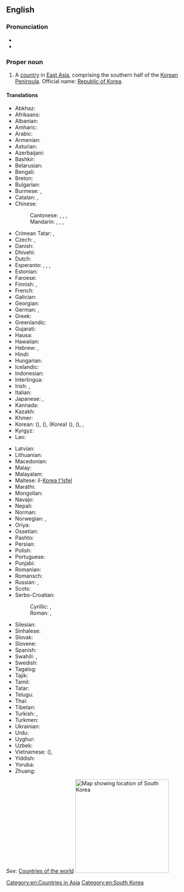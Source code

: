 ==English==
{{wikipedia}}

===Pronunciation===
* {{audio|En-us-South Korea.ogg|Audio (US)|lang=en}}
* {{rhymes|iːə|lang=en}}

===Proper noun===
{{en-proper noun}}

# {{senseid|en|Q884}}A [[country]] in [[East Asia]], comprising the southern half of the [[Korean Peninsula]]. Official name: [[Republic of Korea]].

====Translations====
{{trans-top|id=Q884|country in East Asia}}
* Abkhaz: {{t|ab|Аладатәи Кореа|sc=Cyrl}}
* Afrikaans: {{t|af|Suid-Korea}}
* Albanian: {{t|sq|Koreja e Jugut|f}}
* Amharic: {{t|am|ደቡብ ኮርያ}}
* Arabic: {{t|ar|كُورِيَا اَلْجَنُوبِيَّة|f|tr=kōriyā l-janūbiyya}}
* Armenian: {{t|hy|Հարավային Կորեա}}
* Asturian: {{t+|ast|Corea del Sur}}
* Azerbaijani: {{t|az|Cənubi Koreya}}
* Bashkir: {{t|ba|Көньяҡ Корея|sc=Cyrl}}
* Belarusian: {{t|be|Паўднёвая Карэ́я|f}}
* Bengali: {{t|bn|দক্ষিণ কোরিয়া}}
* Breton: {{t|br|Korea ar Su}}
* Bulgarian: {{t+|bg|Ю́жна Коре́я|f}}
* Burmese: {{t|my|ကိုရီးယားသမ္မတ|sc=Mymr}}, {{t|my|တောင်ကိုရီးယား|sc=Mymr}}
* Catalan: {{t+|ca|Corea del Sud|f}},
* Chinese:
*: Cantonese: {{t|yue|韓國|sc=Hani}}, {{t|yue|韩国|tr=hon4 gwok3|sc=Hani}}, {{t|yue|南韓}}, {{t|yue|南韩|tr=naam4 hon4}}
*: Mandarin: {{t+|cmn|韓國|sc=Hani}}, {{t+|cmn|韩国|tr=Hánguó|sc=Hani}}, {{t+|cmn|南韓|sc=Hani}}, {{t+|cmn|南韩|tr=Nánhán|sc=Hani}}
* Crimean Tatar: {{t|crh|Cenübiy Koreya}}, {{t|crh|Kоreya Cumhuriyeti}}
* Czech: {{t+|cs|Jižní Korea|f}}, {{t|cs|Korejská republika|f}}
* Danish: {{t+|da|Sydkorea}}
* Dhivehi: {{t|dv|ދެކުނު ކޮރެއާ}}
* Dutch: {{t+|nl|Zuid-Korea|n}}
* Esperanto: {{t|eo|Sud-Koreio}}, {{t|eo|Koreio Suda}}, {{t|eo|Koreujo Sud-Koreujo}}, {{t|eo|Koreujo Suda}}
* Estonian: {{t+|et|Lõuna-Korea}}
* Faroese: {{t|fo|Suðurkorea|n}}
* Finnish: {{t+|fi|Etelä-Korea}}, {{t+|fi|Korean tasavalta}}
* French: {{t+|fr|Corée du Sud|f}}
* Galician: {{t+|gl|Corea do Sur}}
* Georgian: {{t|ka|სამხრეთი კორეა|sc=Geor}}
* German: {{t+|de|Südkorea|n}}, {{t+|de|Republik Korea|f}}
* Greek: {{t+|el|Νότια Κορέα|f}}
* Greenlandic: {{t|kl|Korea Kujalleq}}
* Gujarati: {{t|gu|દક્ષિણ કોરિયા}}
* Hausa: {{t|ha|Koriya ta Kudu}}
* Hawaiian: {{t|haw|Kōlea Hema}}
* Hebrew: {{t|he|דְּרוֹם קוֹרֵיאָה|f|tr=dróm koréa}}, {{t|he|קוריאה הדרומית|f|tr=koréa hadromít}}
* Hindi: {{t+|hi|दक्षिण कोरिया}}
* Hungarian: {{t+|hu|Dél-Korea}}
* Icelandic: {{t+|is|Suður-Kórea|f}}
* Indonesian: {{t+|id|Korea Selatan}}
* Interlingua: {{t|ia|Corea del Sud}}
* Irish: {{t|ga|Cóiré Theas|f|alt=An Chóiré Theas}}, {{t|ga|Poblacht na Cóiré|f}}
* Italian: {{t+|it|Corea del Sud|f}}
* Japanese: {{t+|ja|韓国|tr=かんこく, Kankoku}}, {{t|ja|コリア|tr=Koria}}
* Kannada: {{t|kn|ದಕ್ಷಿಣ ಕೊರಿಯಾ|sc=Knda}}
* Kazakh: {{t|kk|Оңтүстік Корея|sc=Cyrl}}
* Khmer: {{t|km|កូរ៉េ​ខាង​​ត្បូង|tr=kooree kʰaaŋ tbooŋ|sc=Khmr}}
* Korean: {{qualifier|in South Korea}} {{t|ko|^남한}} ({{t+|ko|南韓}}), {{qualifier|in North Korea}} {{t|ko|^남조선}} ({{t+|ko|南朝鮮}}), {{t|ko|^한국}} (Korea) ({{t+|ko|韓國}}), {{qualifier|officially}} {{t|ko|^대한민국}} ({{t+|ko|大韓民國}}), {{t|ko|^코리아}}, {{t+|ko|우리나라}}
* Kyrgyz: {{t+|ky|Түштүк Корея|sc=Cyrl}}
* Lao: {{t|lo|ເກົາຫລີໃຕ້|sc=Laoo}}
{{trans-mid}}
* Latvian: {{t|lv|Dienvidkoreja|f}}
* Lithuanian: {{t+|lt|Pietų Korėja|f}}
* Macedonian: {{t+|mk|Ју́жна Коре́ја|f}}
* Malay: {{t|ms|Korea Selatan}}
* Malayalam: {{t|ml|ദക്ഷിണ കൊറിയ|sc=Mlym}}
* Maltese: il-[[Korea t'Isfel]]
* Marathi: {{t|mr|दक्षिण कोरिया}}
* Mongolian: {{t+|mn|Өмнөд Солонгос|sc=Cyrl}}
* Navajo: {{t|nv|Shádiʼááhjí Binááʼádaałtsʼózí Dineʼé Bikéyah Yázhí}}
* Nepali: {{t|ne|दक्षिण कोरिया|sc=Deva}}
* Norman: {{t|nrf|Corée du Sud|f}}
* Norwegian: {{t+|no|Sør-Korea}}, {{t|no|Republikken Korea}}
* Oriya: {{t|or|ଦକ୍ଷିଣ କୋରିଆ|tr=dakṣiṇa kōri'ā}}
* Ossetian: {{t|os|Хуссар Корей|sc=Cyrl}}
* Pashto: {{t|ps|سهيلي کوريا|tr=sahīlī kōriyā}}
* Persian: {{t+|fa|کره جنوبی|tr=kore-ye janubi}}
* Polish: {{t+|pl|Korea Południowa|f}}
* Portuguese: {{t+|pt|Coreia do Sul|f}}
* Punjabi: {{t|pa|ਦੱਖਣੀ ਕੋਰੀਆ}}
* Romanian: {{t+|ro|Coreea de Sud|f}}
* Romansch: {{t|rm|Corea dal Sid|f}}
* Russian: {{t+|ru|Ю́жная Коре́я|f}}, {{t+|ru|Респу́блика Коре́я|f}}
* Scots: {{t|sco|Sooth Korea}}
* Serbo-Croatian:
*: Cyrillic: {{t|sh|Јужна Кореја|f}}, {{t|sh|Република Кореја|f}}
*: Roman: {{t+|sh|Južna Koreja|f}}, {{t|sh|Republika Koreja|f}}
* Silesian: {{t|szl|Połedńowo Koryjo}}
* Sinhalese: {{t|si|දකුණු කොරියාව|sc=Sinh}}
* Slovak: {{t|sk|Južná Kórea|f}}
* Slovene: {{t|sl|Južna Koreja|f}}
* Spanish: {{t+|es|Corea del Sur}}
* Swahili: {{t|sw|Korea ya Kusini}}, {{t|sw|Korea Kusini}}
* Swedish: {{t+|sv|Sydkorea}}
* Tagalog: {{t|tl|Timog Korea}}
* Tajik: {{t|tg|Қурияи Ҷанубӣ|sc=Cyrl}}
* Tamil: {{t|ta|தென் கொரியா|sc=Taml}}
* Tatar: {{t|tt|Көньяк Корея|sc=Cyrl}}
* Telugu: {{t+|te|దక్షిణ కొరియా|sc=Telu}}
* Thai: {{t+|th|เกาหลีใต้}}
* Tibetan: {{t|bo|ལྷོ་ཀོ་རི་ཡ}}
* Turkish: {{t+|tr|Güney Kore}}, {{t+|tr|Kore Cumhuriyeti}}
* Turkmen: {{t|tk|Günorta Koreýa}}
* Ukrainian: {{t+|uk|Півде́нна Коре́я|f}}
* Urdu: {{t|ur|جنوبی کوریا|tr=janūbī koriyā|sc=ur-Arab}}
* Uyghur: {{t|ug|جەنۇبىي چاۋشيەن}}
* Uzbek: {{t+|uz|Janubiy Koreya}}
* Vietnamese: {{t+|vi|Hàn Quốc}} ({{t|vi|韓國}}), {{t|vi|Nam Hàn}}
* Yiddish: {{t|yi|דרום קאָרעע|tr=dorem koree}}
* Yoruba: {{t|yo|Ariwa Kọria}}
* Zhuang: {{t|za|Hanzgoz}}
{{trans-bottom}}

''See'': [[Appendix:Countries of the world|Countries of the world]]
[[Image:Locator map of South Korea.svg|250px|thumb|Map showing location of South Korea]]

[[Category:en:Countries in Asia]]
[[Category:en:South Korea]]
